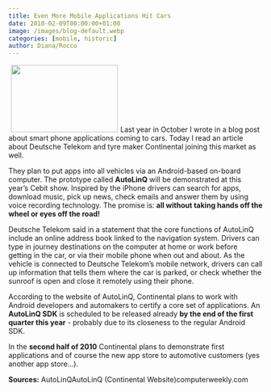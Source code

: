 ```yaml
---
title: Even More Mobile Applications Hit Cars
date: 2010-02-09T00:00:00+01:00
image: /images/blog-default.webp
categories: [mobile, historic]
author: Diana/Rocco
---
```


<div class="entry-content">
<img class="alignleft size-full wp-image-1164" style="margin: 1px 5px;" title="autolinq" src="http://pavingways.com/wp-content/uploads/autolinq1.png" alt="" width="212" height="133" />Last year in October I wrote in a blog post about smart phone applications coming to cars. Today I read an article about Deutsche Telekom and tyre maker Continental joining this market as well.

 

They plan to put apps into all vehicles via an Android-based on-board computer. The prototype called **AutoLinQ**  will be demonstrated at this year’s Cebit show. Inspired by the iPhone drivers can search for apps, download music, pick up news, check emails and answer them by using voice recording technology. The promise is: **all without taking hands off the wheel or eyes off the road!** 

 

Deutsche Telekom said in a statement that the core functions of AutoLinQ include an online address book linked to the navigation system. Drivers can type in journey destinations on the computer at home or work before getting in the car, or via their mobile phone when out and about. As the vehicle is connected to Deutsche Telekom’s mobile network, drivers can call up information that tells them where the car is parked, or check whether the sunroof is open and close it remotely using their phone.

 According to the website of AutoLinQ, Continental plans to work with Android developers and automakers to certify a core set of applications. An **AutoLinQ SDK**  is scheduled to be released already **by the end of the first quarter this year**  - probably due to its closeness to the regular Android SDK.

 

In the **second half of 2010**  Continental plans to demonstrate first applications and of course the new app store to automotive customers (yes another app store...).

 **Sources:** AutoLinQAutoLinQ (Continental Website)computerweekly.com
</div>

